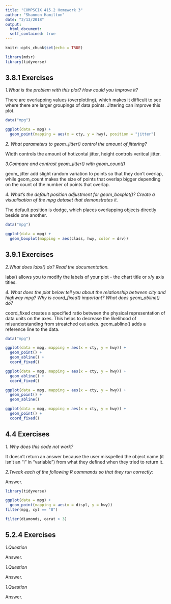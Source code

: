 ```yaml
---
title: "COMPSCIX 415.2 Homework 3"
author: "Shannon Hamilton"
date: "2/13/2018"
output: 
  html_document:
  self_contained: true
---
```


```r
knitr::opts_chunk$set(echo = TRUE)
```

```r
library(mdsr)
library(tidyverse)
```
<h2> 3.8.1 Exercises </h2>


<i>1.What is the problem with this plot? How could you improve it?</i> <p></p>
There are overlapping values (overplotting), which makes it difficult to see where there are larger groupings of data points. Jittering can improve this plot.<p></p>


```r
data("mpg")

ggplot(data = mpg) + 
  geom_point(mapping = aes(x = cty, y = hwy), position = "jitter")

```

<i>2. What parameters to geom_jitter() control the amount of jittering?</i> <p></p>
Width controls the amount of hotizontal jitter, height controls veritcal jitter.<p></p>

<i>3.Compare and contrast geom_jitter() with geom_count()</i> <p></p>
geom_jitter add slight random variation to points so that they don't overlap, while geom_count makes the size of points that overlap bigger depending on the count of the number of points that overlap. <p></p>

<i>4. What’s the default position adjustment for geom_boxplot()? Create a visualisation of the mpg dataset that demonstrates it.</i> <p></p>
The default position is dodge, which places overlapping objects directly beside one another. <p></p><p></p>

```r
data("mpg")

ggplot(data = mpg) + 
  geom_boxplot(mapping = aes(class, hwy, color = drv))

```

<h2> 3.9.1 Exercises </h2>

<i>2.What does labs() do? Read the documentation.</i> <p></p>

labs() allows you to modify the labels of your plot - the chart title or x/y axis titles. <p></p>

<i>4. What does the plot below tell you about the relationship between city and highway mpg? Why is coord_fixed() important? What does geom_abline() do?</i> <p></p>

coord_fixed creates a specified ratio between the physical representation of data units on the axes. This helps to decrease the likelihood of misunderstanding from streatched out axies. geom_abline() adds a reference line to the data. <p></p>

```r
data("mpg")

ggplot(data = mpg, mapping = aes(x = cty, y = hwy)) +
  geom_point() + 
  geom_abline() +
  coord_fixed()

ggplot(data = mpg, mapping = aes(x = cty, y = hwy)) +
  geom_abline() +
  coord_fixed()

ggplot(data = mpg, mapping = aes(x = cty, y = hwy)) +
  geom_point() + 
  geom_abline() 

ggplot(data = mpg, mapping = aes(x = cty, y = hwy)) +
  geom_point() + 
  coord_fixed()

```

<h2> 4.4 Exercises </h2>

<i>1. Why does this code not work?</i> <p></p>
It doesn't return an answer because the user misspelled the object name (it isn't an "i" in "variable") from what they defined when they tried to return it. <p></p>

<i>2.Tweak each of the following R commands so that they run correctly:</i> <p></p>
Answer.<p></p>

```r
library(tidyverse)

ggplot(data = mpg) + 
  geom_point(mapping = aes(x = displ, y = hwy))
filter(mpg, cyl == "8")

filter(diamonds, carat > 3)


```


<h2> 5.2.4 Exercises </h2> <p></p>
<i>1.Question</i> <p></p>
Answer.<p></p>

<i>1.Question</i> <p></p>
Answer.<p></p>

<i>1.Question</i> <p></p>
Answer.<p></p>